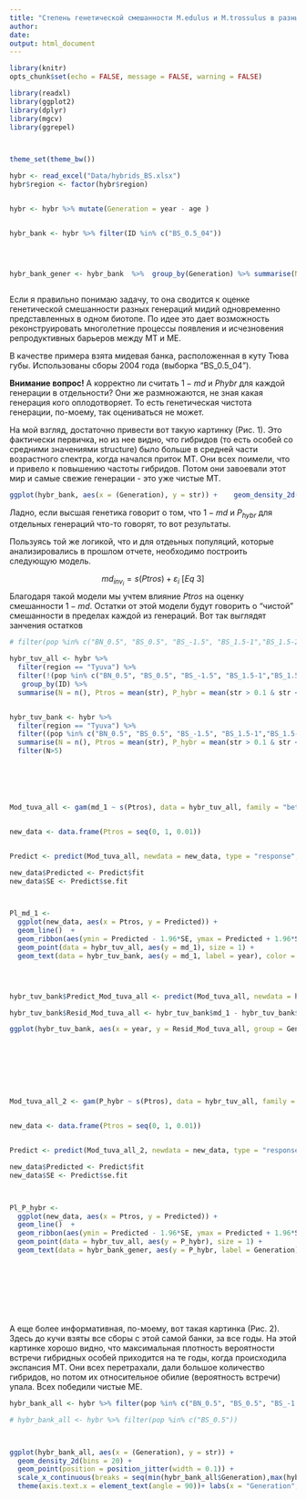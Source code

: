 ```yaml
---
title: "Cтепень генетической смешанности M.edulus и M.trossulus в разных генерациях в одном местообитании"
author: 
date: 
output: html_document
---
```


```r

library(knitr)
opts_chunk$set(echo = FALSE, message = FALSE, warning = FALSE)

```


```r

library(readxl)
library(ggplot2)
library(dplyr)
library(mgcv)
library(ggrepel)



theme_set(theme_bw())

hybr <- read_excel("Data/hybrids_BS.xlsx")
hybr$region <- factor(hybr$region)


hybr <- hybr %>% mutate(Generation = year - age ) 


hybr_bank <- hybr %>% filter(ID %in% c("BS_0.5_04"))




hybr_bank_gener <- hybr_bank  %>%  group_by(Generation) %>% summarise(N = n(), Ptros = mean(str), P_hybr = mean(str > 0.1 & str < 0.90), md = 1 - (sd(str)^2)/(Ptros*(1-Ptros)), md_1 = 1-md) 



```


Если я правильно понимаю задачу, то она сводится к оценке генетической смешанности разных генераций мидий одновременно представленных в одном биотопе. По идее это дает возможность реконструировать многолетние процессы появления и исчезновения репродуктивных барьеров между MT и ME.

В качестве примера взята мидевая банка, расположенная в куту Тюва губы. Использованы сборы 2004 года (выборка “BS_0.5_04”).

**Внимание вопрос!** А корректно ли считать $1−md$ и $Phybr$ для каждой генерации в отдельности? Они же размножаются, не зная какая генерация кого оплодотворяет. То есть генетическая чистота генерации, по-моему, так оцениваться не может.

На мой взгляд, достаточно привести вот такую картинку (Рис. 1). Это фактически первичка, но из нее видно, что гибридов (то есть особей со средними значениями structure) было больше в средней части возрастного спектра, когда начался приток MT. Они всех поимели, что и привело к повышению частоты гибридов. Потом они завоевали этот мир и самые свежие генерации - это уже чистые MT.


```r

ggplot(hybr_bank, aes(x = (Generation), y = str)) +    geom_density_2d() +    geom_point(position = position_jitter(width = 0.1)) +    scale_x_continuous(breaks = seq(min(hybr_bank$Generation), max(hybr_bank$Generation), 1)) +   labs(x = "Generation", y = "Structure score")

```


Ладно, если высшая генетика говорит о том, что $1-md$ и $P_{hybr}$ для отдельных генераций что-то говорят, то вот результаты. 

Пользуясь той же логикой, что и для отдеьных популяций, которые анализировались в прошлом отчете, необходимо построить следующую модель.


$$
md_{inv_i} = s(Ptros) + \varepsilon_i \ [Eq \ 3]
$$
Благодаря такой модели мы учтем влияние $Ptros$ на оценку смешанности $1-md$. Остатки от этой модели будут говорить о "чистой" смешанности в пределах каждой из генераций. Вот так выглядят занчения остатков

```r

# filter(pop %in% c("BN_0.5", "BS_0.5", "BS_-1.5", "BS_1.5-1","BS_1.5-2", "BS_1", "BS_2"))

hybr_tuv_all <- hybr %>%
  filter(region == "Tyuva") %>%
  filter(!(pop %in% c("BN_0.5", "BS_0.5", "BS_-1.5", "BS_1.5-1","BS_1.5-2", "BS_1", "BS_2"))) %>% 
   group_by(ID) %>% 
  summarise(N = n(), Ptros = mean(str), P_hybr = mean(str > 0.1 & str < 0.90), md = 1 - (sd(str)^2)/(Ptros*(1-Ptros)), md_1 = 1-md)  


hybr_tuv_bank <- hybr %>%
  filter(region == "Tyuva") %>%
  filter((pop %in% c("BN_0.5", "BS_0.5", "BS_-1.5", "BS_1.5-1","BS_1.5-2", "BS_1", "BS_2"))) %>%   group_by(Generation, year) %>% 
  summarise(N = n(), Ptros = mean(str), P_hybr = mean(str > 0.1 & str < 0.90), md = 1 - (sd(str)^2)/(Ptros*(1-Ptros)), md_1 = 1-md) %>% 
  filter(N>5)






Mod_tuva_all <- gam(md_1 ~ s(Ptros), data = hybr_tuv_all, family = "betar" ) 


new_data <- data.frame(Ptros = seq(0, 1, 0.01))


Predict <- predict(Mod_tuva_all, newdata = new_data, type = "response", se.fit = T)

new_data$Predicted <- Predict$fit
new_data$SE <- Predict$se.fit



Pl_md_1 <-
  ggplot(new_data, aes(x = Ptros, y = Predicted)) + 
  geom_line()  +
  geom_ribbon(aes(ymin = Predicted - 1.96*SE, ymax = Predicted + 1.96*SE ), alpha = 0.2) +
  geom_point(data = hybr_tuv_all, aes(y = md_1), size = 1) + 
  geom_text(data = hybr_tuv_bank, aes(y = md_1, label = year), color = "blue") + facet_wrap(~Generation)




hybr_tuv_bank$Predict_Mod_tuva_all <- predict(Mod_tuva_all, newdata = hybr_tuv_bank, type = "response")

hybr_tuv_bank$Resid_Mod_tuva_all <- hybr_tuv_bank$md_1 - hybr_tuv_bank$Predict_Mod_tuva_all

ggplot(hybr_tuv_bank, aes(x = year, y = Resid_Mod_tuva_all, group = Generation)) + geom_line()








Mod_tuva_all_2 <- gam(P_hybr ~ s(Ptros), data = hybr_tuv_all, family = "betar" ) 


new_data <- data.frame(Ptros = seq(0, 1, 0.01))


Predict <- predict(Mod_tuva_all_2, newdata = new_data, type = "response", se.fit = T)

new_data$Predicted <- Predict$fit
new_data$SE <- Predict$se.fit



Pl_P_hybr <-
  ggplot(new_data, aes(x = Ptros, y = Predicted)) + 
  geom_line()  +
  geom_ribbon(aes(ymin = Predicted - 1.96*SE, ymax = Predicted + 1.96*SE ), alpha = 0.2) +
  geom_point(data = hybr_tuv_all, aes(y = P_hybr), size = 1) + 
  geom_text(data = hybr_bank_gener, aes(y = P_hybr, label = Generation), color = "blue")






```




<br>
<br>
<br>
А еще более информативная, по-моему, вот такая картинка (Рис. 2). Здесь до кучи взяты все сборы с этой самой банки, за все годы. На этой картинке хорошо видно, что максимальная плотность вероятности встречи гибридных особей приходится на те годы, когда происходила экспансия MT. Они всех перетрахали, дали большое количество гибридов, но потом их относительное обилие (вероятность встречи) упала. Всех победили чистые ME.

```r

hybr_bank_all <- hybr %>% filter(pop %in% c("BN_0.5", "BS_0.5", "BS_-1.5", "BS_1.5-1","BS_1.5-2", "BS_1", "BS_2"))

# hybr_bank_all <- hybr %>% filter(pop %in% c("BS_0.5"))



ggplot(hybr_bank_all, aes(x = (Generation), y = str)) + 
  geom_density_2d(bins = 20) + 
  geom_point(position = position_jitter(width = 0.1)) + 
  scale_x_continuous(breaks = seq(min(hybr_bank_all$Generation),max(hybr_bank_all$Generation), 1)) +
  theme(axis.text.x = element_text(angle = 90))+ labs(x = "Generation", y = "Structure score")

```


